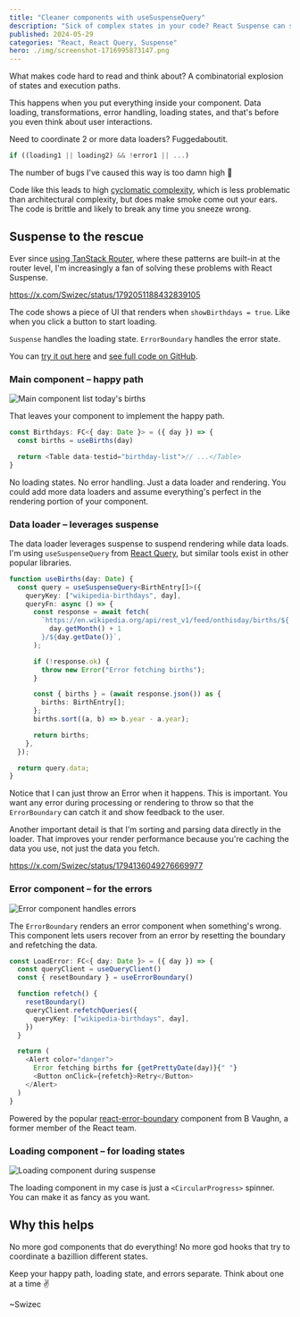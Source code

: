 ```yaml
---
title: "Cleaner components with useSuspenseQuery"
description: "Sick of complex states in your code? React Suspense can simplify your components for more readable, robust code!"
published: 2024-05-29
categories: "React, React Query, Suspense"
hero: ./img/screenshot-1716995873147.png
---
```


What makes code hard to read and think about? A combinatorial explosion of states and execution paths.

This happens when you put everything inside your component. Data loading, transformations, error handling, loading states, and that's before you even think about user interactions.

Need to coordinate 2 or more data loaders? Fuggedaboutit.

```typescript
if ((loading1 || loading2) && !error1 || ...)
```

The number of bugs I've caused this way is too damn high 🫠

Code like this leads to high [cyclomatic complexity](https://swizec.com/blog/forget-complicated-code-focus-on-the-system/), which is less problematic than architectural complexity, but does make smoke come out your ears. The code is brittle and likely to break any time you sneeze wrong.

## Suspense to the rescue

Ever since [using TanStack Router](https://swizec.com/blog/tanstack-router-modern-react-for-the-rest-of-us/), where these patterns are built-in at the router level, I'm increasingly a fan of solving these problems with React Suspense.

https://x.com/Swizec/status/1792051188432839105

The code shows a piece of UI that renders when `showBirthdays = true`. Like when you click a button to start loading.

`Suspense` handles the loading state. `ErrorBoundary` handles the error state.

You can [try it out here](https://suspense-example-swart.vercel.app/) and [see full code on GitHub](https://github.com/Swizec/suspense-example).

### Main component – happy path

![Main component list today's births](./img/Main-component-list-todays-births-0d50hg.png)

That leaves your component to implement the happy path.

```typescript
const Birthdays: FC<{ day: Date }> = ({ day }) => {
  const births = useBirths(day)

  return <Table data-testid="birthday-list">// ...</Table>
}
```

No loading states. No error handling. Just a data loader and rendering. You could add more data loaders and assume everything's perfect in the rendering portion of your component.

### Data loader – leverages suspense

The data loader leverages suspense to suspend rendering while data loads. I'm using `useSuspenseQuery` from [React Query](https://tanstack.com/query/latest/docs/framework/react/overview), but similar tools exist in other popular libraries.

```typescript
function useBirths(day: Date) {
  const query = useSuspenseQuery<BirthEntry[]>({
    queryKey: ["wikipedia-birthdays", day],
    queryFn: async () => {
      const response = await fetch(
        `https://en.wikipedia.org/api/rest_v1/feed/onthisday/births/${
          day.getMonth() + 1
        }/${day.getDate()}`,
      );

      if (!response.ok) {
        throw new Error("Error fetching births");
      }

      const { births } = (await response.json()) as {
        births: BirthEntry[];
      };
      births.sort((a, b) => b.year - a.year);

      return births;
    },
  });

  return query.data;
}
```

Notice that I can just throw an Error when it happens. This is important. You want any error during processing or rendering to throw so that the `ErrorBoundary` can catch it and show feedback to the user.

Another important detail is that I'm sorting and parsing data directly in the loader. That improves your render performance because you're caching the data you use, not just the data you fetch.

https://x.com/Swizec/status/1794136049276669977

### Error component – for the errors

![Error component handles errors](./img/Error-component-handles-errors-e66i88.png)

The `ErrorBoundary` renders an error component when something's wrong. This component lets users recover from an error by resetting the boundary and refetching the data.

```typescript
const LoadError: FC<{ day: Date }> = ({ day }) => {
  const queryClient = useQueryClient()
  const { resetBoundary } = useErrorBoundary()

  function refetch() {
    resetBoundary()
    queryClient.refetchQueries({
      queryKey: ["wikipedia-birthdays", day],
    })
  }

  return (
    <Alert color="danger">
      Error fetching births for {getPrettyDate(day)}{" "}
      <Button onClick={refetch}>Retry</Button>
    </Alert>
  )
}
```

Powered by the popular [react-error-boundary](https://www.npmjs.com/package/react-error-boundary) component from B Vaughn, a former member of the React team.

### Loading component – for loading states

![Loading component during suspense](./img/Loading-component-during-suspense-gic7jh.png)

The loading component in my case is just a `<CircularProgress>` spinner. You can make it as fancy as you want.

## Why this helps

No more god components that do everything! No more god hooks that try to coordinate a bazillion different states.

Keep your happy path, loading state, and errors separate. Think about one at a time ✌️

\~Swizec
